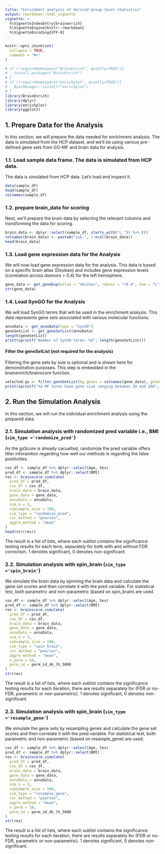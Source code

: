 ```yaml
---
title: "Enrichment analysis of derived group-level statistics"
output: rmarkdown::html_vignette
vignette: >
  %\VignetteIndexEntry{brainenrich}
  %\VignetteEngine{knitr::rmarkdown}
  %\VignetteEncoding{UTF-8}
---
```


```r
knitr::opts_chunk$set(
  collapse = TRUE,
  comment = "#>"
)
```

```r
# if (!requireNamespace("BrainEnrich", quietly=TRUE)){
#   install.packages("BrainEnrich")
# }
# if (!requireNamespace("enrichplot", quietly=TRUE)){
#   BiocManager::install("enrichplot")
# }
library(BrainEnrich)
library(dplyr)
library(enrichplot)
library(ggplot2)
```

## 1. Prepare Data for the Analysis
In this section, we will prepare the data needed for enrichment analysis. The data is simulated from the HCP dataset, and we'll be using various pre-defined gene sets from GO-MF and brain data for analysis.

### 1.1. Load sample data frame. The data is simulated from HCP data.
The data is simulated from HCP data. Let's load and inspect it.
```r
data(sample_df)
head(sample_df)
colnames(sample_df)
```
### 1.2. prepare brain_data for scoring
Next, we'll prepare the brain data by selecting the relevant columns and transforming the data for scoring.
```r
brain_data <- dplyr::select(sample_df, starts_with("L_")) %>% t()
colnames(brain_data) <- paste0("sub-", 1:ncol(brain_data))
head(brain_data)
```

### 1.3. Load gene expression data for the Analysis
We will now load gene expression data for the analysis. This data is based on a specific brain atlas (Desikan) and includes gene expression levels (correlation across donnors > 0.4) for the left hemisphere.
```r
gene_data <- get_geneExp(atlas = "desikan", rdonor = "r0.4", hem = "L")
str(gene_data)
```

### 1.4. Load SynGO for the Analysis
We will load SynGO terms that will be used in the enrichment analysis. This data represents gene sets associated with various molecular functions.
```r
annoData <- get_annoData(type = "SynGO")
geneSetList <- get_geneSetList(annoData)
length(geneSetList)
print(sprintf("Number of SynGO terms: %d", length(geneSetList)))
```

#### Filter the geneSetList (not required for the analysis)
Filtering the gene sets by size is optional and is shown here for demonstration purposes. This step is embedded in the brainenrich/brainscore function.
```r
selected.gs <- filter_geneSetList(bg_genes = colnames(gene_data), geneSetList = geneSetList, minGSSize = 20, maxGSSize = 200)
print(sprintf("%d MF terms have gene size ranging between 20 and 200", length(selected.gs)))
```

## 2. Run the Simulation Analysis 
In this section, we will run the individual enrichment analysis using the prepared data.

### 2.1. Simulation analysis with randomized pred variable i.e., BMI (`sim_type ='randomize_pred'`)
As the gsScore is already cacualted, randomize the pred variable offers litter inforamtion regarding how well our methods is regarding the false positivities.
```r
cov_df <- sample_df %>% dplyr::select(Age, Sex)
pred_df <- sample_df %>% dplyr::select(BMI)
res <- brainscore.simulate(
  pred_df = pred_df,
  cov_df = cov_df,
  brain_data = brain_data,
  gene_data = gene_data,
  annoData = annoData,
  sim_n = 5,
  subsample_size = 100,
  sim_type = "randomize_pred",
  cor_method = "pearson",
  aggre_method = "mean"
)
head(str(res))
```
The result is a list of lists, where each sublist contains the significance testing results for each term, separately for both with and without FDR correction. 1 denotes significant, 0 denotes non-significant.

### 2.2. Simulation analysis with spin_brain (`sim_type ='spin_brain'`)
We simulate the brain data by spinning the brain data and calculate the gene set scores and then correlate it with the pred variable.
For statistical test, both parametric and non-parametric (based on spin_brain) are used.
```r
cov_df <- sample_df %>% dplyr::select(Age, Sex)
pred_df <- sample_df %>% dplyr::select(BMI)
res <- brainscore.simulate(
  pred_df = pred_df,
  cov_df = cov_df,
  brain_data = brain_data,
  gene_data = gene_data,
  annoData = annoData,
  sim_n = 5,
  subsample_size = 100,
  sim_type = "spin_brain",
  cor_method = "pearson",
  aggre_method = "mean",
  n_perm = 10,
  perm_id = perm_id_dk_lh_5000
)
str(res)
```
The result is a list of lists, where each sublist contains the significance testing results for each iteration, there are results separately for (FDR or no-FDR, parametric or non-parametric). 1 denotes significant, 0 denotes non-significant.



### 2.3. Simulation analysis with spin_brain (`sim_type ='resample_gene'`)
We simulate the gene sets by resampling genes and calculate the gene set scores and then correlate it with the pred variable.
For statistical test, both parametric and non-parametric (based on resample_gene) are used.
```r
cov_df <- sample_df %>% dplyr::select(Age, Sex)
pred_df <- sample_df %>% dplyr::select(BMI)
res <- brainscore.simulate(
  pred_df = pred_df,
  cov_df = cov_df,
  brain_data = brain_data,
  gene_data = gene_data,
  annoData = annoData,
  sim_n = 5,
  subsample_size = 100,
  sim_type = "resample_gene",
  cor_method = "pearson",
  aggre_method = "mean",
  n_perm = 10,
  perm_id = perm_id_dk_lh_5000
)
str(res)
```
The result is a list of lists, where each sublist contains the significance testing results for each iteration, there are results separately for (FDR or no-FDR, parametric or non-parametric). 1 denotes significant, 0 denotes non-significant.
